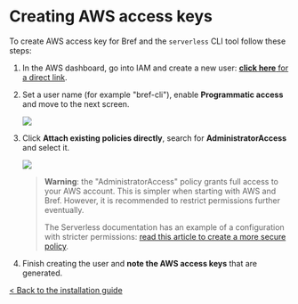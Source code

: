 # Creating AWS access keys

To create AWS access key for Bref and the `serverless` CLI tool follow these steps:

1. In the AWS dashboard, go into IAM and create a new user: [**click here** for a direct link](https://console.aws.amazon.com/iam/home?#/users$new?step=details).

1. Set a user name (for example "bref-cli"), enable **Programmatic access** and move to the next screen.

    ![](aws-keys-step-1.png)

1. Click **Attach existing policies directly**, search for **AdministratorAccess** and select it.

    ![](aws-keys-step-2.png)

    > **Warning**: the "AdministratorAccess" policy grants full access to your AWS account. This is simpler when starting with AWS and Bref. However, it is recommended to restrict permissions further eventually.
    >
    > The Serverless documentation has an example of a configuration with stricter permissions: [read this article to create a more secure policy](https://serverless.com/framework/docs/providers/aws/guide/credentials/#creating-aws-access-keys).

1. Finish creating the user and **note the AWS access keys** that are generated.

[< Back to the installation guide](/docs/installation.mdx)
